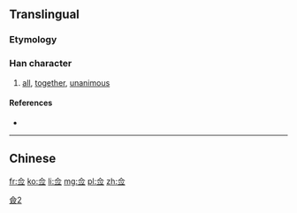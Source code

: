 {{also|僉}}
==Translingual==

===Etymology===
{{Han simp|僉}}

===Han character===
{{Han char|rn=9|rad=人|as=05|sn=7|four=|canj=人一火一 (OMFM)|ids=⿳[[亼]][[⺍]][[一]]}}

# [[all]], [[together]], [[unanimous]]

====References====
* {{Han ref|kx=0100.021|hdz=10128.110|uh=4F65|ud=20325}}

----

==Chinese==
{{zh-see|僉}}

[[Category:CJKV characters simplified differently in Japan and China|僉2]]

[[fr:佥]]
[[ko:佥]]
[[li:佥]]
[[mg:佥]]
[[pl:佥]]
[[zh:佥]]